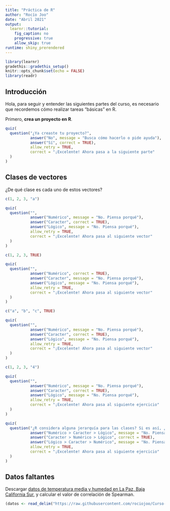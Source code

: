 ```yaml
---
title: "Práctica de R"
author: "Rocío Joo"
date: "Abril 2021"
output: 
  learnr::tutorial:
    fig_caption: no
    progressive: true
    allow_skip: true
runtime: shiny_prerendered
---
```


```r
library(learnr)
gradethis::gradethis_setup()
knitr::opts_chunk$set(echo = FALSE)
library(readr)
```


## Introducción

Hola, para seguir y entender las siguientes partes del curso, es necesario que
recordemos cómo realizar tareas "básicas" en R. 

Primero, **crea un proyecto en R**. 

```r
quiz(
  question("¿Ya creaste tu proyecto?",
           answer("No", message = "Busca cómo hacerlo o pide ayuda"),
           answer("Sí", correct = TRUE),
           allow_retry = TRUE,
           correct = "¡Excelente! Ahora pasa a la siguiente parte"
  )
)
```  

## Clases de vectores

¿De qué clase es cada uno de estos vectores?

```r
c(1, 2, 3, "a")
```

```r
quiz(
  question("",
           answer("Numérico", message = "No. Piensa porqué"),
           answer("Caracter", correct = TRUE),
           answer("Lógico", message = "No. Piensa porqué"),
           allow_retry = TRUE,
           correct = "¡Excelente! Ahora pasa al siguiente vector"
  )
)
```  

```r
c(1, 2, 3, TRUE)
```

```r
quiz(
  question("",
           answer("Numérico", correct = TRUE),
           answer("Caracter", message = "No. Piensa porqué"),
           answer("Lógico", message = "No. Piensa porqué"),
           allow_retry = TRUE,
           correct = "¡Excelente! Ahora pasa al siguiente vector"
  )
)
```  

```r
c("a", "b", "c", TRUE)
```

```r
quiz(
  question("",
           answer("Numérico", message = "No. Piensa porqué"),
           answer("Caracter", correct = TRUE),
           answer("Lógico", message = "No. Piensa porqué"),
           allow_retry = TRUE,
           correct = "¡Excelente! Ahora pasa al siguiente vector"
  )
)
```  

```r
c(1, 2, 3, "4")
```


```r
quiz(
  question("",
           answer("Numérico", message = "No. Piensa porqué"),
           answer("Caracter", correct = TRUE),
           answer("Lógico", message = "No. Piensa porqué"),
           allow_retry = TRUE,
           correct = "¡Excelente! Ahora pasa al siguiente ejercicio"
  )
)
```  

```r
quiz(
  question("¿R considera alguna jerarquía para las clases? Si es así, ¿cuál sería? ",
           answer("Numérico > Caracter > Lógico", message = "No. Piensa porqué"),
           answer("Caracter > Numérico > Lógico", correct = TRUE),
           answer("Lógico > Caracter > Numérico", message = "No. Piensa porqué"),
           allow_retry = TRUE,
           correct = "¡Excelente! Ahora pasa al siguiente ejercicio"
  )
)
```  


## Datos faltantes

Descargar [datos de temperatura media y humedad en La Paz, Baja California Sur](https://github.com/rociojoo/Curso-ML-Cousteau/blob/main/datos/temp_hum.txt), 
y calcular el valor de correlación de Spearman.



```r
(datos <- read_delim("https://raw.githubusercontent.com/rociojoo/Curso-ML-Cousteau/main/datos/temp_hum.txt", delim = ";", col_names = TRUE) )
```



